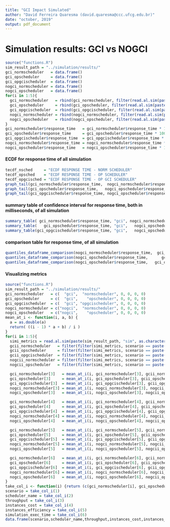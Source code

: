 ```yaml
---
title: "GCI Impact Simulated"
author: "David Ferreira Quaresma (david.quaresma@ccc.ufcg.edu.br)"
date: "october, 2019"
output: pdf_document
---
```


# Simulation results: GCI vs NOGCI
```r
source("functions.R")
sim_result_path = "../simulation/results/"
gci_normscheduler   = data.frame()
gci_opscheduler     = data.frame()
gci_opgcischeduler  = data.frame()
nogci_normscheduler = data.frame()
nogci_opscheduler   = data.frame()
for(i in 1:5){
  gci_normscheduler   = rbind(gci_normscheduler, filter(read.al.sim(paste(sim_result_path, "sim-pp-gci", as.character(i),   "-normscheduler-reqs",  ".csv", sep="")), status == 200))
  gci_opscheduler     = rbind(gci_opscheduler, filter(read.al.sim(paste(sim_result_path, "sim-pp-gci", as.character(i),   "-opscheduler-reqs",    ".csv", sep="")), status == 200))
  gci_opgcischeduler  = rbind(gci_opgcischeduler, filter(read.al.sim(paste(sim_result_path, "sim-pp-gci", as.character(i),   "-opgcischeduler-reqs", ".csv", sep="")), status == 200))
  nogci_normscheduler = rbind(nogci_normscheduler, filter(read.al.sim(paste(sim_result_path, "sim-pp-nogci", as.character(i), "-normscheduler-reqs",  ".csv", sep="")), status == 200))
  nogci_opscheduler   = rbind(nogci_opscheduler, filter(read.al.sim(paste(sim_result_path, "sim-pp-nogci", as.character(i), "-opscheduler-reqs",    ".csv", sep="")), status == 200))
}
gci_normscheduler$response_time   = gci_normscheduler$response_time * 1000
gci_opscheduler$response_time     = gci_opscheduler$response_time * 1000
gci_opgcischeduler$response_time  = gci_opgcischeduler$response_time * 1000
nogci_normscheduler$response_time = nogci_normscheduler$response_time * 1000
nogci_opscheduler$response_time   = nogci_opscheduler$response_time * 1000
```

#### ECDF for response time of all simulation
```r
tecdf_nsched     = "ECDF RESPONSE TIME - NORM SCHEDULER"
tecdf_opsched    = "ECDF RESPONSE TIME - OP SCHEDULER"
tecdf_opgcisched = "ECDF RESPONSE TIME - OP GCI SCHEDULER"
graph_tail(gci_normscheduler$response_time,  nogci_normscheduler$response_time, c("GCI", "NOGCI"),     title=tecdf_nsched, x_limit_sup=100)
graph_tail(gci_opscheduler$response_time,   nogci_opscheduler$response_time,  c("GCI", "NOGCI"),    title=tecdf_opsched, x_limit_sup=100)
graph_tail(gci_opgcischeduler$response_time, nogci_opscheduler$response_time, c("GCI", "NOGCI"), title=tecdf_opgcisched, x_limit_sup=100)
```

#### summary table of confidence interval for response time, both in milliseconds, of all simulation
```r
summary_table( gci_normscheduler$response_time, "gci", nogci_normscheduler$response_time, "nogci")
summary_table(   gci_opscheduler$response_time, "gci",   nogci_opscheduler$response_time, "nogci")
summary_table(gci_opgcischeduler$response_time, "gci",   nogci_opscheduler$response_time, "nogci")
```

#### comparison table for response time, of all simulation
```r
quantiles_dataframe_comparison(nogci_normscheduler$response_time,  gci_normscheduler$response_time)
quantiles_dataframe_comparison(nogci_opscheduler$response_time,      gci_opscheduler$response_time)
quantiles_dataframe_comparison(nogci_opscheduler$response_time,   gci_opgcischeduler$response_time)
```

#### Visualizing metrics
```r
source("functions.R")
sim_result_path = "../simulation/results/"
gci_normscheduler   = c(  "gci",  "normscheduler", 0, 0, 0, 0)
gci_opscheduler     = c(  "gci",    "opscheduler", 0, 0, 0, 0)
gci_opgcischeduler  = c(  "gci", "opgcischeduler", 0, 0, 0, 0)
nogci_normscheduler = c("nogci",  "normscheduler", 0, 0, 0, 0)
nogci_opscheduler   = c("nogci",    "opscheduler", 0, 0, 0, 0)
mean_at_i <- function(i, a, b) {
  a = as.double(a)
  return( ((i - 1) * a + b) / i )
}
for(i in 1:5){
  simi_metrics = read.al.sim(paste(sim_result_path, "sim", as.character(i), "-metrics.csv", sep=""))
  gcii_normscheduler   = filter(filter(simi_metrics, scenario == paste(  "pp-gci", as.character(i), sep="")), scheduler_name == "-normscheduler")
  gcii_opscheduler     = filter(filter(simi_metrics, scenario == paste(  "pp-gci", as.character(i), sep="")), scheduler_name == "-opscheduler")
  gcii_opgcischeduler  = filter(filter(simi_metrics, scenario == paste(  "pp-gci", as.character(i), sep="")), scheduler_name == "-opgcischeduler")
  nogcii_normscheduler = filter(filter(simi_metrics, scenario == paste("pp-nogci", as.character(i), sep="")), scheduler_name == "-normscheduler")
  nogcii_opscheduler   = filter(filter(simi_metrics, scenario == paste("pp-nogci", as.character(i), sep="")), scheduler_name == "-opscheduler")

  gci_normscheduler[3]   = mean_at_i(i, gci_normscheduler[3], gcii_normscheduler$throughput)
  gci_opscheduler[3]     = mean_at_i(i, gci_opscheduler[3], gcii_opscheduler$throughput)
  gci_opgcischeduler[3]  = mean_at_i(i, gci_opgcischeduler[3], gcii_opgcischeduler$throughput)
  nogci_normscheduler[3] = mean_at_i(i, nogci_normscheduler[3], nogcii_normscheduler$throughput)
  nogci_opscheduler[3]   = mean_at_i(i, nogci_opscheduler[3], nogcii_opscheduler$throughput)

  gci_normscheduler[4]   = mean_at_i(i, gci_normscheduler[4], gcii_normscheduler$instances_cost)
  gci_opscheduler[4]     = mean_at_i(i, gci_opscheduler[4], gcii_opscheduler$instances_cost)
  gci_opgcischeduler[4]  = mean_at_i(i, gci_opgcischeduler[4], gcii_opgcischeduler$instances_cost)
  nogci_normscheduler[4] = mean_at_i(i, nogci_normscheduler[4], nogcii_normscheduler$instances_cost)
  nogci_opscheduler[4]   = mean_at_i(i, nogci_opscheduler[4], nogcii_opscheduler$instances_cost)

  gci_normscheduler[5]   = mean_at_i(i, gci_normscheduler[5], gcii_normscheduler$instances_efficiency)
  gci_opscheduler[5]     = mean_at_i(i, gci_opscheduler[5], gcii_opscheduler$instances_efficiency)
  gci_opgcischeduler[5]  = mean_at_i(i, gci_opgcischeduler[5], gcii_opgcischeduler$instances_efficiency)
  nogci_normscheduler[5] = mean_at_i(i, nogci_normscheduler[5], nogcii_normscheduler$instances_efficiency)
  nogci_opscheduler[5]   = mean_at_i(i, nogci_opscheduler[5], nogcii_opscheduler$instances_efficiency)

  gci_normscheduler[6]   = mean_at_i(i, gci_normscheduler[6], gcii_normscheduler$simulation_exec_time)
  gci_opscheduler[6]     = mean_at_i(i, gci_opscheduler[6], gcii_opscheduler$simulation_exec_time)
  gci_opgcischeduler[6]  = mean_at_i(i, gci_opgcischeduler[6], gcii_opgcischeduler$simulation_exec_time)
  nogci_normscheduler[6] = mean_at_i(i, nogci_normscheduler[6], nogcii_normscheduler$simulation_exec_time)
  nogci_opscheduler[6]   = mean_at_i(i, nogci_opscheduler[6], nogcii_opscheduler$simulation_exec_time)
}
take_col_i <- function(i) {return (c(gci_normscheduler[i], gci_opscheduler[i], gci_opgcischeduler[i], nogci_normscheduler[i], nogci_opscheduler[i]))}
scenario = take_col_i(1)
scheduler_name = take_col_i(2)
throughput = take_col_i(3)
instances_cost = take_col_i(4)
instances_efficiency = take_col_i(5)
simulation_exec_time = take_col_i(6)
data.frame(scenario,scheduler_name,throughput,instances_cost,instances_efficiency,simulation_exec_time)
```
